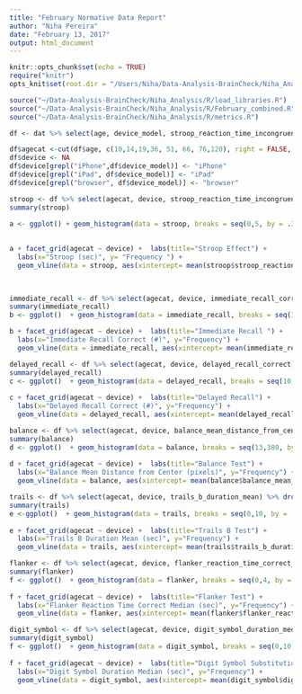 ```yaml
---
title: "February Normative Data Report"
author: "Niha Pereira"
date: "February 13, 2017"
output: html_document
---
```


```r
knitr::opts_chunk$set(echo = TRUE)
require("knitr")
opts_knit$set(root.dir = "/Users/Niha/Data-Analysis-BrainCheck/Niha_Analysis")
```

```r
source("~/Data-Analysis-BrainCheck/Niha_Analysis/R/load_libraries.R")
source("~/Data-Analysis-BrainCheck/Niha_Analysis/R/February_combined.R")
source("~/Data-Analysis-BrainCheck/Niha_Analysis/R/metrics.R")

df <- dat %>% select(age, device_model, stroop_reaction_time_incongruent_median,digit_symbol_duration_median, immediate_recall_correct,delayed_recall_correct, balance_mean_distance_from_center, trails_b_duration_mean, flanker_reaction_time_correct_median)

df$agecat <-cut(df$age, c(10,14,19,36, 51, 66, 76,120), right = FALSE, labels = c("10-13", "14-18", "19-35", "36-50", "51-65", "66-75", "76+"))
df$device <- NA
df$device[grepl("iPhone",df$device_model)] <- "iPhone"
df$device[grepl("iPad", df$device_model)] <- "iPad"
df$device[grepl("browser", df$device_model)] <- "browser"

```

```r

stroop <- df %>% select(agecat, device, stroop_reaction_time_incongruent_median) %>% drop_na()
summary(stroop)

a <- ggplot() + geom_histogram(data = stroop, breaks = seq(0,5, by = .3), aes(y = ..ncount.., x = stroop$stroop_reaction_time_incongruent_median), col = "black", fill = "purple") + theme_gray()
    
      
a + facet_grid(agecat ~ device) +  labs(title="Stroop Effect") +
  labs(x="Stroop (sec)", y= "Frequency ") +
  geom_vline(data = stroop, aes(xintercept= mean(stroop$stroop_reaction_time_incongruent_median, na.rm = T)),linetype = "dashed", color = "pink", size = .75) 
  
  
````



```r

immediate_recall <- df %>% select(agecat, device, immediate_recall_correct) %>% drop_na()
summary(immediate_recall)
b <- ggplot()  + geom_histogram(data = immediate_recall, breaks = seq(10,20.5, by = .75), aes( y =..ncount.., x = immediate_recall$immediate_recall_correct), col = "black", fill = "purple" ) 

b + facet_grid(agecat ~ device) +  labs(title="Immediate Recall ") +
  labs(x="Immediate Recall Correct (#)", y="Frequency") +
  geom_vline(data = immediate_recall, aes(xintercept= mean(immediate_recall$immediate_recall_correct, na.rm = T)),linetype = "dashed", color = "pink", size = .75)

````

```r

delayed_recall <- df %>% select(agecat, device, delayed_recall_correct) %>% drop_na()
summary(delayed_recall)
c <- ggplot()  + geom_histogram(data = delayed_recall, breaks = seq(10,20, by = .75), aes( y =..ncount.., x = delayed_recall$delayed_recall_correct), col = "black", fill = "purple" ) 
              
c + facet_grid(agecat ~ device) +  labs(title="Delayed Recall") +
  labs(x="Delayed Recall Correct (#)", y="Frequency") +
  geom_vline(data = delayed_recall, aes(xintercept= mean(delayed_recall$delayed_recall_correct, na.rm = T)),linetype = "dashed", color = "pink", size = .75)


````

```r

balance <- df %>% select(agecat, device, balance_mean_distance_from_center) %>% drop_na()
summary(balance)
d <- ggplot()  + geom_histogram(data = balance, breaks = seq(13,380, by = 20), aes( y =..ncount.., x = balance$balance_mean_distance_from_center), col = "black", fill = "purple" ) 
                   
d + facet_grid(agecat ~ device) +  labs(title="Balance Test") +
  labs(x="Balance Mean Distance from Center (pixels)", y="Frequency") + 
  geom_vline(data = balance, aes(xintercept= mean(balance$balance_mean_distance_from_center, na.rm = T)),linetype = "dashed", color = "pink", size = .75)


````

```r

trails <- df %>% select(agecat, device, trails_b_duration_mean) %>% drop_na()
summary(trails)
e <-ggplot()  + geom_histogram(data = trails, breaks = seq(0,10, by = .75), aes( y =..ncount.., x = trails$trails_b_duration_mean), col = "black", fill = "purple" ) 
                     
e + facet_grid(agecat ~ device) +  labs(title="Trails B Test") +
  labs(x="Trails B Duration Mean (sec)", y="Frequency") +
  geom_vline(data = trails, aes(xintercept= mean(trails$trails_b_duration_mean, na.rm = T)),linetype = "dashed", color = "pink", size = .75)


````

```r

flanker <- df %>% select(agecat, device, flanker_reaction_time_correct_median) %>% drop_na()
summary(flanker)
f <- ggplot()  + geom_histogram(data = flanker, breaks = seq(0,4, by = .27), aes( y =..ncount.., x = flanker$flanker_reaction_time_correct_median), col = "black", fill = "purple" )  
                    
f + facet_grid(agecat ~ device) +  labs(title="Flanker Test") +
  labs(x="Flanker Reaction Time Correct Median (sec)", y="Frequency") +
  geom_vline(data = flanker, aes(xintercept= mean(flanker$flanker_reaction_time_correct_median, na.rm = T)),linetype = "dashed", color = "pink", size = .75)


````

```r

digit_symbol <- df %>% select(agecat, device, digit_symbol_duration_median) %>% drop_na()
summary(digit_symbol)
f <- ggplot()  + geom_histogram(data = digit_symbol, breaks = seq(0,10, by = .6), aes( y =..ncount.., x = digit_symbol$digit_symbol_duration_median), col = "black", fill = "purple" )  
                    
f + facet_grid(agecat ~ device) +  labs(title="Digit Symbol Substitution") +
  labs(x="Digit Symbol Duration Median (sec)", y="Frequency") +
  geom_vline(data = digit_symbol, aes(xintercept= mean(digit_symbol$digit_symbol_duration_median, na.rm = T)),linetype = "dashed", color = "pink", size = .75)


````